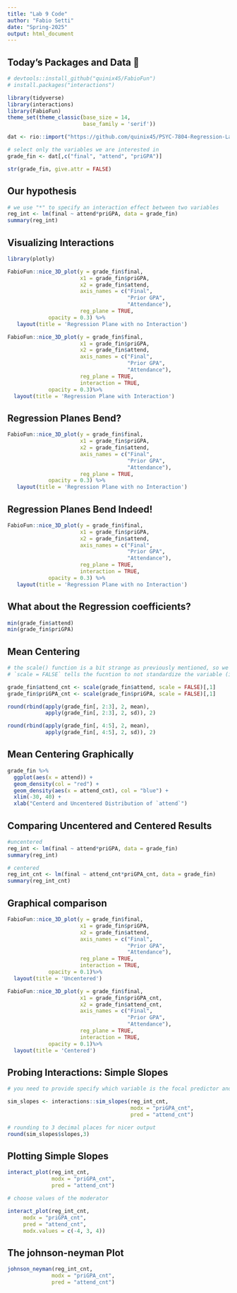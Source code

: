 ```yaml
---
title: "Lab 9 Code"
author: "Fabio Setti"
date: "Spring-2025"
output: html_document
---
```



## Today's Packages and Data 🤗



```r
# devtools::install_github("quinix45/FabioFun")
# install.packages("interactions")
```

```r
library(tidyverse)
library(interactions)
library(FabioFun)
theme_set(theme_classic(base_size = 14, 
                        base_family = 'serif'))
```



```r
dat <- rio::import("https://github.com/quinix45/PSYC-7804-Regression-Lab-Slides/raw/refs/heads/main/Slides%20Files/Data/Attend.dta")

# select only the variables we are interested in
grade_fin <- dat[,c("final", "attend", "priGPA")]

str(grade_fin, give.attr = FALSE)
```


## Our hypothesis


```r
# we use "*" to specify an interaction effect between two variables
reg_int <- lm(final ~ attend*priGPA, data = grade_fin)
summary(reg_int)
```


## Visualizing Interactions


```r
library(plotly)

FabioFun::nice_3D_plot(y = grade_fin$final,
                       x1 = grade_fin$priGPA,
                       x2 = grade_fin$attend,
                       axis_names = c("Final",
                                      "Prior GPA",
                                      "Attendance"),
                       reg_plane = TRUE,
             opacity = 0.3) %>% 
   layout(title = 'Regression Plane with no Interaction')
```



```r
FabioFun::nice_3D_plot(y = grade_fin$final,
                       x1 = grade_fin$priGPA,
                       x2 = grade_fin$attend,
                       axis_names = c("Final",
                                      "Prior GPA",
                                      "Attendance"),
                       reg_plane = TRUE, 
                       interaction = TRUE,
             opacity = 0.3)%>% 
  layout(title = 'Regression Plane with Interaction')
```


## Regression Planes Bend?


```r
FabioFun::nice_3D_plot(y = grade_fin$final,
                       x1 = grade_fin$priGPA,
                       x2 = grade_fin$attend,
                       axis_names = c("Final",
                                      "Prior GPA",
                                      "Attendance"),
                       reg_plane = TRUE,
             opacity = 0.3) %>% 
   layout(title = 'Regression Plane with no Interaction')
```



## Regression Planes Bend Indeed!


```r

FabioFun::nice_3D_plot(y = grade_fin$final,
                       x1 = grade_fin$priGPA,
                       x2 = grade_fin$attend,
                       axis_names = c("Final",
                                      "Prior GPA",
                                      "Attendance"),
                       reg_plane = TRUE,
                       interaction = TRUE,
             opacity = 0.3) %>% 
   layout(title = 'Regression Plane with no Interaction')
```



## What about the Regression coefficients?


```r
min(grade_fin$attend)
min(grade_fin$priGPA)
```


## Mean Centering 


```r
# the scale() function is a bit strange as previously mentioned, so we need to add the [,1] (see what happens to the column name if you don't)
# `scale = FALSE` tells the fucntion to not standardize the variable (i.e., do not make the standard deviation 1)

grade_fin$attend_cnt <- scale(grade_fin$attend, scale = FALSE)[,1]
grade_fin$priGPA_cnt <- scale(grade_fin$priGPA, scale = FALSE)[,1]
```



```r
round(rbind(apply(grade_fin[, 2:3], 2, mean),
            apply(grade_fin[, 2:3], 2, sd)), 2)
```


```r
round(rbind(apply(grade_fin[, 4:5], 2, mean),
            apply(grade_fin[, 4:5], 2, sd)), 2)
```


## Mean Centering Graphically



```r
grade_fin %>% 
  ggplot(aes(x = attend)) +
  geom_density(col = "red") +
  geom_density(aes(x = attend_cnt), col = "blue") +
  xlim(-30, 40) +
  xlab("Centerd and Uncentered Distribution of `attend`")
```
## Comparing Uncentered and Centered Results

```r

#uncentered
reg_int <- lm(final ~ attend*priGPA, data = grade_fin)
summary(reg_int)

```



```r
# centered
reg_int_cnt <- lm(final ~ attend_cnt*priGPA_cnt, data = grade_fin)
summary(reg_int_cnt)
```


## Graphical comparison


```r

FabioFun::nice_3D_plot(y = grade_fin$final,
                       x1 = grade_fin$priGPA,
                       x2 = grade_fin$attend,
                       axis_names = c("Final",
                                      "Prior GPA",
                                      "Attendance"),
                       reg_plane = TRUE, 
                       interaction = TRUE,
             opacity = 0.1)%>% 
  layout(title = 'Uncentered')
```


```r
FabioFun::nice_3D_plot(y = grade_fin$final,
                       x1 = grade_fin$priGPA_cnt,
                       x2 = grade_fin$attend_cnt,
                       axis_names = c("Final",
                                      "Prior GPA",
                                      "Attendance"),
                       reg_plane = TRUE, 
                       interaction = TRUE,
             opacity = 0.1)%>% 
  layout(title = 'Centered')
```



## Probing Interactions: Simple Slopes


```r
# you need to provide specify which variable is the focal predictor and which is the moderator!

sim_slopes <- interactions::sim_slopes(reg_int_cnt, 
                                       modx = "priGPA_cnt",
                                       pred = "attend_cnt")

# rounding to 3 decimal places for nicer output
round(sim_slopes$slopes,3)
```




## Plotting Simple Slopes


```r
interact_plot(reg_int_cnt, 
              modx = "priGPA_cnt",
              pred = "attend_cnt")
```


```r
# choose values of the moderator

interact_plot(reg_int_cnt, 
     modx = "priGPA_cnt",
     pred = "attend_cnt",
     modx.values = c(-4, 3, 4))
```


## The johnson-neyman Plot

```r
johnson_neyman(reg_int_cnt, 
              modx = "priGPA_cnt",
              pred = "attend_cnt")
```

